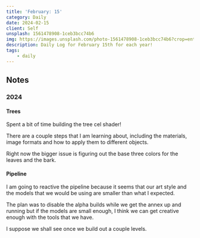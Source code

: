 ```yaml
---
title: 'February: 15'
category: Daily
date: 2024-02-15
client: Self
unsplash: 1561478908-1ceb3bcc74b6
img: https://images.unsplash.com/photo-1561478908-1ceb3bcc74b6?crop=entropy&cs=srgb&fm=jpg&ixid=MnwzNjM5Nzd8MHwxfHJhbmRvbXx8fHx8fHx8fDE2ODE3NDg2ODY&ixlib=rb-4.0.3&q=85
description: Daily Log for February 15th for each year!
tags:
    - daily
---
```


## Notes

### 2024

#### Trees

Spent a bit of time building the tree cel shader!

There are a couple steps that I am learning about, including the materials, image formats and how to apply them to different objects.

Right now the bigger issue is figuring out the base three colors for the leaves and the bark.

#### Pipeline

I am going to reactive the pipeline because it seems that our art style and the models that we would be using are smaller than what I expected.

The plan was to disable the alpha builds while we get the annex up and running but if the models are small enough, I think we can get creative enough with the tools that we have.

I suppose we shall see once we build out a couple levels.
